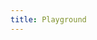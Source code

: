 ```yaml
---
title: Playground
---
```




<Layout>
  <Container
    centerAlign
    className="grid grid-cols-3 justify-center items-center gap-5"
  >
    <GatsbyLink to="/playground/moire">
      <Card
        imageUrl={moireImage}
        heading="Moire pattern"
        description="Learn about Moire pattern."
      />
    </GatsbyLink>
  </Container>
</Layout>
